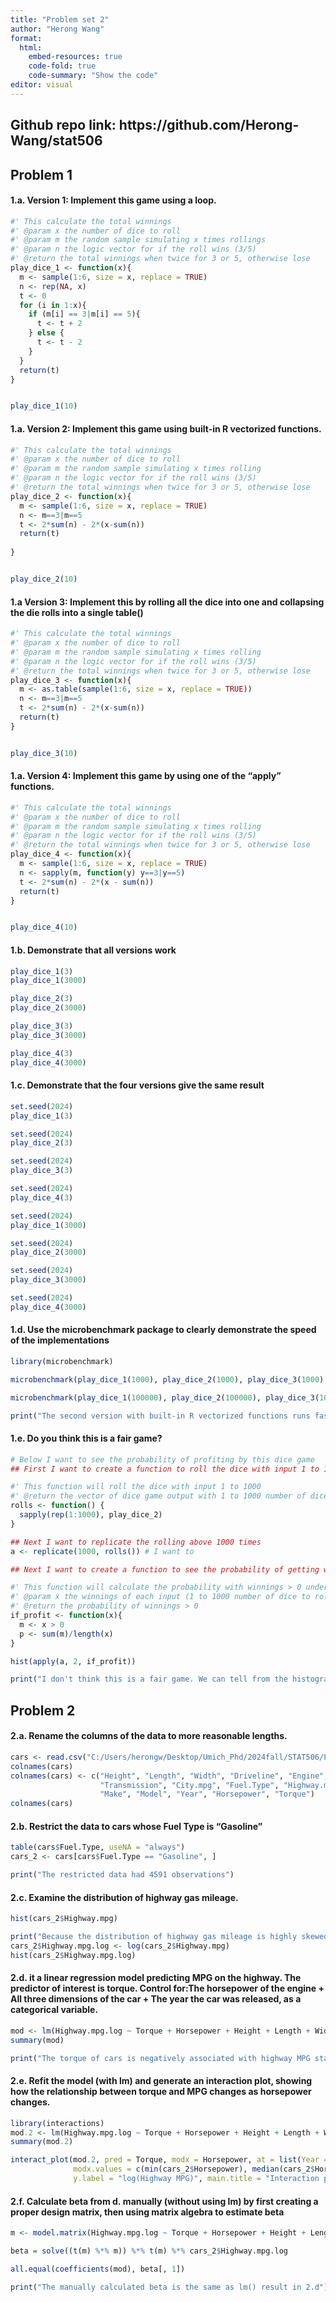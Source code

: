 ---
title: "Problem set 2"
author: "Herong Wang"
format: 
  html:
    embed-resources: true
    code-fold: true
    code-summary: "Show the code"
editor: visual
---

## Github repo link: https://github.com/Herong-Wang/stat506
## Problem 1

#### 1.a. Version 1: Implement this game using a loop.

```{r}
#' This calculate the total winnings 
#' @param x the number of dice to roll
#' @param m the random sample simulating x times rollings
#' @param n the logic vector for if the roll wins (3/5)
#' @return the total winnings when twice for 3 or 5, otherwise lose 
play_dice_1 <- function(x){
  m <- sample(1:6, size = x, replace = TRUE)
  n <- rep(NA, x)
  t <- 0
  for (i in 1:x){
    if (m[i] == 3|m[i] == 5){
      t <- t + 2
    } else {
      t <- t - 2
    }
  }
  return(t)
}


play_dice_1(10)
```

#### 1.a. Version 2: Implement this game using built-in R vectorized functions.

```{r}
#' This calculate the total winnings 
#' @param x the number of dice to roll
#' @param m the random sample simulating x times rolling
#' @param n the logic vector for if the roll wins (3/5)
#' @return the total winnings when twice for 3 or 5, otherwise lose
play_dice_2 <- function(x){
  m <- sample(1:6, size = x, replace = TRUE)
  n <- m==3|m==5
  t <- 2*sum(n) - 2*(x-sum(n))
  return(t)
  
}


play_dice_2(10)

```

#### 1.a Version 3: Implement this by rolling all the dice into one and collapsing the die rolls into a single table()

```{r}
#' This calculate the total winnings 
#' @param x the number of dice to roll
#' @param m the random sample simulating x times rolling
#' @param n the logic vector for if the roll wins (3/5)
#' @return the total winnings when twice for 3 or 5, otherwise lose
play_dice_3 <- function(x){
  m <- as.table(sample(1:6, size = x, replace = TRUE))
  n <- m==3|m==5
  t <- 2*sum(n) - 2*(x-sum(n))
  return(t)
}


play_dice_3(10)
```

#### 1.a. Version 4: Implement this game by using one of the “apply” functions.

```{r}
#' This calculate the total winnings 
#' @param x the number of dice to roll
#' @param m the random sample simulating x times rolling
#' @param n the logic vector for if the roll wins (3/5)
#' @return the total winnings when twice for 3 or 5, otherwise lose
play_dice_4 <- function(x){
  m <- sample(1:6, size = x, replace = TRUE)
  n <- sapply(m, function(y) y==3|y==5)
  t <- 2*sum(n) - 2*(x - sum(n))
  return(t)
}


play_dice_4(10)
```

#### 1.b. Demonstrate that all versions work

```{r}
play_dice_1(3)
play_dice_1(3000)

play_dice_2(3)
play_dice_2(3000)

play_dice_3(3)
play_dice_3(3000)

play_dice_4(3)
play_dice_4(3000)
```

#### 1.c. Demonstrate that the four versions give the same result

```{r}
set.seed(2024)
play_dice_1(3)

set.seed(2024)
play_dice_2(3)

set.seed(2024)
play_dice_3(3)

set.seed(2024)
play_dice_4(3)

set.seed(2024)
play_dice_1(3000)

set.seed(2024)
play_dice_2(3000)

set.seed(2024)
play_dice_3(3000)

set.seed(2024)
play_dice_4(3000)
```

#### 1.d. Use the microbenchmark package to clearly demonstrate the speed of the implementations

```{r}
library(microbenchmark)

microbenchmark(play_dice_1(1000), play_dice_2(1000), play_dice_3(1000), play_dice_4(1000))

microbenchmark(play_dice_1(100000), play_dice_2(100000), play_dice_3(100000), play_dice_4(100000))

print("The second version with built-in R vectorized functions runs fastest.")
```

#### 1.e. Do you think this is a fair game?

```{r}

# Below I want to see the probability of profiting by this dice game
## First I want to create a function to roll the dice with input 1 to 100

#' This function will roll the dice with input 1 to 1000
#' @return the vector of dice game output with 1 to 1000 number of dice to roll
rolls <- function() {
  sapply(rep(1:1000), play_dice_2)
}

## Next I want to replicate the rolling above 1000 times
a <- replicate(1000, rolls()) # I want to 

## Next I want to create a function to see the probability of getting winnings > 0 under each input among 1000 times

#' This function will calculate the probability with winnings > 0 under each input
#' @param x the winnings of each input (1 to 1000 number of dice to roll)
#' @return the probability of winnings > 0
if_profit <- function(x){
  m <- x > 0
  p <- sum(m)/length(x)
}

hist(apply(a, 2, if_profit))

print("I don't think this is a fair game. We can tell from the histogram that with each input in play_dice_2() function, the probability of having total winnings > 0 is really small (smaller 1%). Therefore, it is highly impossible to win this dice game.")
```

## Problem 2

#### 2.a. Rename the columns of the data to more reasonable lengths.

```{r}
cars <- read.csv("C:/Users/herongw/Desktop/Umich_Phd/2024fall/STAT506/Problem_set2/cars.csv")
colnames(cars)
colnames(cars) <- c("Height", "Length", "Width", "Driveline", "Engine", "Hybrid", "Forward.Gears",
                    "Transmission", "City.mpg", "Fuel.Type", "Highway.mpg", "Classification", "ID",
                    "Make", "Model", "Year", "Horsepower", "Torque")
colnames(cars)
```

#### 2.b. Restrict the data to cars whose Fuel Type is “Gasoline”

```{r}
table(cars$Fuel.Type, useNA = "always")
cars_2 <- cars[cars$Fuel.Type == "Gasoline", ]

print("The restricted data had 4591 observations")
```

#### 2.c. Examine the distribution of highway gas mileage.

```{r}
hist(cars_2$Highway.mpg)

print("Because the distribution of highway gas mileage is highly skewed, I decided to transform using natural logarithms")
cars_2$Highway.mpg.log <- log(cars_2$Highway.mpg)
hist(cars_2$Highway.mpg.log)
```

#### 2.d. it a linear regression model predicting MPG on the highway. The predictor of interest is torque. Control for:The horsepower of the engine + All three dimensions of the car + The year the car was released, as a categorical variable.

```{r}
mod <- lm(Highway.mpg.log ~ Torque + Horsepower + Height + Length + Width + as.factor(Year), data = cars_2)
summary(mod)

print("The torque of cars is negatively associated with highway MPG statistically. One unit increase in torque is associated with 0.0023 decrease in log(highway MPG) when controlling for all other covariates")
```

#### 2.e. Refit the model (with lm) and generate an interaction plot, showing how the relationship between torque and MPG changes as horsepower changes.

```{r}
library(interactions)
mod.2 <- lm(Highway.mpg.log ~ Torque + Horsepower + Height + Length + Width + as.factor(Year) + Torque*Horsepower, data = cars_2)
summary(mod.2)

interact_plot(mod.2, pred = Torque, modx = Horsepower, at = list(Year = 2010),
              modx.values = c(min(cars_2$Horsepower), median(cars_2$Horsepower), max(cars_2$Horsepower)),
              y.label = "log(Highway MPG)", main.title = "Interaction plot at Year 2010")
```

#### 2.f. Calculate beta from d. manually (without using lm) by first creating a proper design matrix, then using matrix algebra to estimate beta

```{r}
m <- model.matrix(Highway.mpg.log ~ Torque + Horsepower + Height + Length + Width + as.factor(Year), data = cars_2)

beta = solve((t(m) %*% m)) %*% t(m) %*% cars_2$Highway.mpg.log

all.equal(coefficients(mod), beta[, 1])

print("The manually calculated beta is the same as lm() result in 2.d")
```
